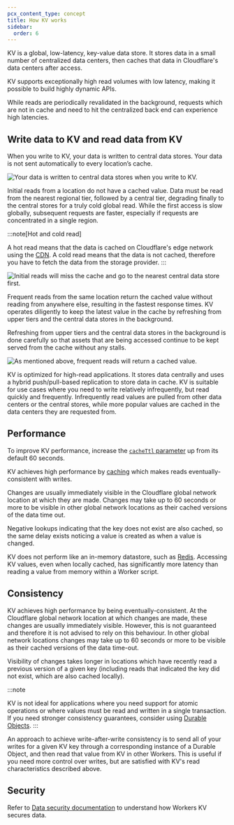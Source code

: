 ```yaml
---
pcx_content_type: concept
title: How KV works
sidebar:
  order: 6
---
```


KV is a global, low-latency, key-value data store. It stores data in a small number of centralized data centers, then caches that data in Cloudflare's data centers after access.

KV supports exceptionally high read volumes with low latency, making it possible to build highly dynamic APIs.

While reads are periodically revalidated in the background, requests which are not in cache and need to hit the centralized back end can experience high latencies.

## Write data to KV and read data from KV

When you write to KV, your data is written to central data stores. Your data is not sent automatically to every location’s cache.

![Your data is written to central data stores when you write to KV.](~/assets/images/kv/kv-write.svg)

Initial reads from a location do not have a cached value. Data must be read from the nearest regional tier, followed by a central tier, degrading finally to the central stores for a truly cold global read. While the first access is slow globally, subsequent requests are faster, especially if requests are concentrated in a single region.

:::note[Hot and cold read]

A hot read means that the data is cached on Cloudflare's edge network using the [CDN](https://developers.cloudflare.com/cache/). A cold read means that the data is not cached, therefore you have to fetch the data from the storage provider. 
:::

![Initial reads will miss the cache and go to the nearest central data store first.](~/assets/images/kv/kv-slow-read.svg)

Frequent reads from the same location return the cached value without reading from anywhere else, resulting in the fastest response times. KV operates diligently to keep the latest value in the cache by refreshing from upper tiers and the central data stores in the background.

Refreshing from upper tiers and the central data stores in the background is done carefully so that assets that are being accessed continue to be kept served from the cache without any stalls.

![As mentioned above, frequent reads will return a cached value.](~/assets/images/kv/kv-fast-read.svg)

KV is optimized for high-read applications. It stores data centrally and uses a hybrid push/pull-based replication to store data in cache. KV is suitable for use cases where you need to write relatively infrequently, but read quickly and frequently. Infrequently read values are pulled from other data centers or the central stores, while more popular values are cached in the data centers they are requested from.

## Performance

To improve KV performance, increase the [`cacheTtl` parameter](/kv/api/read-key-value-pairs/#cachettl-parameter) up from its default 60 seconds.

KV achieves high performance by [caching](https://www.cloudflare.com/en-gb/learning/cdn/what-is-caching/) which makes reads eventually-consistent with writes.

Changes are usually immediately visible in the Cloudflare global network location at which they are made. Changes may take up to 60 seconds or more to be visible in other global network locations as their cached versions of the data time out.

Negative lookups indicating that the key does not exist are also cached, so the same delay exists noticing a value is created as when a value is changed.

KV does not perform like an in-memory datastore, such as [Redis](https://redis.io). Accessing KV values, even when locally cached, has significantly more latency than reading a value from memory within a Worker script.

## Consistency

KV achieves high performance by being eventually-consistent. At the Cloudflare global network location at which changes are made, these changes are usually immediately visible. However, this is not guaranteed and therefore it is not advised to rely on this behaviour. In other global network locations changes may take up to 60 seconds or more to be visible as their cached versions of the data time-out.

Visibility of changes takes longer in locations which have recently read a previous version of a given key (including reads that indicated the key did not exist, which are also cached locally).

:::note

KV is not ideal for applications where you need support for atomic operations or where values must be read and written in a single transaction.
If you need stronger consistency guarantees, consider using [Durable Objects](/durable-objects/). 
:::

An approach to achieve write-after-write consistency is to send all of your writes for a given KV key through a corresponding instance of a Durable Object, and then read that value from KV in other Workers. This is useful if you need more control over writes, but are satisfied with KV's read characteristics described above.

## Security

Refer to [Data security documentation](/kv/reference/data-security/) to understand how Workers KV secures data.
